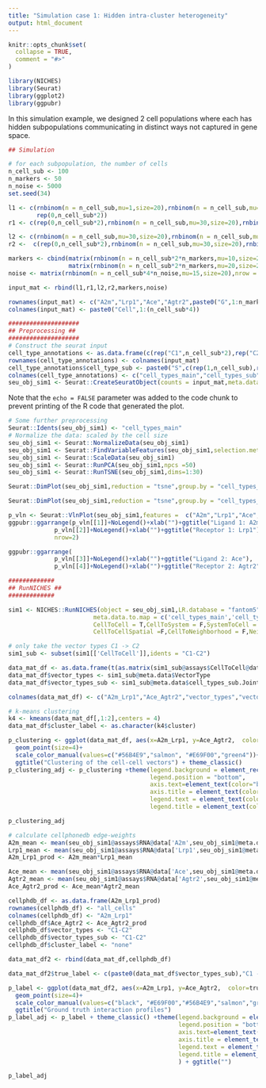 ```yaml
---
title: "Simulation case 1: Hidden intra-cluster heterogeneity"
output: html_document
---
```


```r
knitr::opts_chunk$set(
  collapse = TRUE,
  comment = "#>"
)
```

```r
library(NICHES)
library(Seurat)
library(ggplot2)
library(ggpubr)
```

In this simulation example, we designed 2 cell populations where each has hidden subpopulations communicating in distinct ways not captured in gene space.

```r
## Simulation 

# for each subpopulation, the number of cells
n_cell_sub <- 100
n_markers <- 50
n_noise <- 5000
set.seed(34)

l1 <- c(rnbinom(n = n_cell_sub,mu=1,size=20),rnbinom(n = n_cell_sub,mu=30,size=20),
        rep(0,n_cell_sub*2))
r1 <- c(rep(0,n_cell_sub*2),rnbinom(n = n_cell_sub,mu=30,size=20),rnbinom(n = n_cell_sub,mu=30,size=20))

l2 <- c(rnbinom(n = n_cell_sub,mu=30,size=20),rnbinom(n = n_cell_sub,mu=30,size=20),rep(0,n_cell_sub*2))
r2 <-  c(rep(0,n_cell_sub*2),rnbinom(n = n_cell_sub,mu=30,size=20),rnbinom(n = n_cell_sub,mu=1,size=20))

markers <- cbind(matrix(rnbinom(n = n_cell_sub*2*n_markers,mu=10,size=20),nrow = n_markers,ncol = n_cell_sub*2),
                 matrix(rnbinom(n = n_cell_sub*2*n_markers,mu=20,size=20),nrow = n_markers,ncol = n_cell_sub*2))
noise <- matrix(rnbinom(n = n_cell_sub*4*n_noise,mu=15,size=20),nrow = n_noise,ncol = n_cell_sub*4)

input_mat <- rbind(l1,r1,l2,r2,markers,noise)

rownames(input_mat) <- c("A2m","Lrp1","Ace","Agtr2",paste0("G",1:n_markers),paste0("N",1:n_noise))
colnames(input_mat) <- paste0("Cell",1:(n_cell_sub*4))
```


```r
####################
## Preprocessing ##
####################
# Construct the seurat input
cell_type_annotations <- as.data.frame(c(rep("C1",n_cell_sub*2),rep("C2",n_cell_sub*2)))
rownames(cell_type_annotations) <- colnames(input_mat)
cell_type_annotations$cell_type_sub <- paste0("S",c(rep(1,n_cell_sub),rep(2,n_cell_sub),rep(3,n_cell_sub),rep(4,n_cell_sub)))
colnames(cell_type_annotations) <- c("cell_types_main","cell_types_sub")
seu_obj_sim1 <- Seurat::CreateSeuratObject(counts = input_mat,meta.data=cell_type_annotations)
```

Note that the `echo = FALSE` parameter was added to the code chunk to prevent printing of the R code that generated the plot.

```r
# Some further preprocessing 
Seurat::Idents(seu_obj_sim1) <- "cell_types_main"
# Normalize the data: scaled by the cell size
seu_obj_sim1 <- Seurat::NormalizeData(seu_obj_sim1)
seu_obj_sim1 <- Seurat::FindVariableFeatures(seu_obj_sim1,selection.method="disp")
seu_obj_sim1 <- Seurat::ScaleData(seu_obj_sim1)
seu_obj_sim1 <- Seurat::RunPCA(seu_obj_sim1,npcs =50)
seu_obj_sim1 <- Seurat::RunTSNE(seu_obj_sim1,dims=1:30)
```

```r
Seurat::DimPlot(seu_obj_sim1,reduction = "tsne",group.by = "cell_types_main",pt.size = 1.5)+ggtitle("")
```

```r
Seurat::DimPlot(seu_obj_sim1,reduction = "tsne",group.by = "cell_types_sub",pt.size = 1.5)+ggtitle("")
```

```r
p_vln <- Seurat::VlnPlot(seu_obj_sim1,features =  c("A2m","Lrp1","Ace","Agtr2"),group.by = "cell_types_sub",slot = "data",ncol = 2,combine = FALSE,pt.size = 0.3)
ggpubr::ggarrange(p_vln[[1]]+NoLegend()+xlab("")+ggtitle("Ligand 1: A2m"),
             p_vln[[2]]+NoLegend()+xlab("")+ggtitle("Receptor 1: Lrp1"),
             nrow=2)

```

```r
ggpubr::ggarrange(
             p_vln[[3]]+NoLegend()+xlab("")+ggtitle("Ligand 2: Ace"),
             p_vln[[4]]+NoLegend()+xlab("")+ggtitle("Receptor 2: Agtr2"),nrow=2)
```

```r
#############
## RunNICHES ##
#############

sim1 <- NICHES::RunNICHES(object = seu_obj_sim1,LR.database = "fantom5",species = "mouse",assay = "RNA",
                        meta.data.to.map = c('cell_types_main','cell_types_sub','nCount_RNA'),
                        CellToCell = T,CellToSystem = F,SystemToCell = F,
                        CellToCellSpatial =F,CellToNeighborhood = F,NeighborhoodToCell =F)
```

```r
# only take the vector types C1 -> C2
sim1_sub <- subset(sim1[['CellToCell']],idents = "C1-C2")

data_mat_df <- as.data.frame(t(as.matrix(sim1_sub@assays$CellToCell@data)))
data_mat_df$vector_types <- sim1_sub@meta.data$VectorType
data_mat_df$vector_types_sub <- sim1_sub@meta.data$cell_types_sub.Joint

colnames(data_mat_df) <- c("A2m_Lrp1","Ace_Agtr2","vector_types","vector_types_sub")
```


```r
# k-means clustering
k4 <- kmeans(data_mat_df[,1:2],centers = 4)
data_mat_df$cluster_label <- as.character(k4$cluster)

p_clustering <- ggplot(data_mat_df, aes(x=A2m_Lrp1, y=Ace_Agtr2,  color=cluster_label)) +
  geom_point(size=4)+
  scale_color_manual(values=c("#56B4E9","salmon", "#E69F00","green4"))+
  ggtitle("Clustering of the cell-cell vectors") + theme_classic()
p_clustering_adj <- p_clustering +theme(legend.background = element_rect(color = NA),
                                        legend.position = "bottom",
                                        axis.text=element_text(color="black",size=25),
                                        axis.title = element_text(color="black",size=25),
                                        legend.text = element_text(color="black",size=25),
                                        legend.title = element_text(color="black",size=25)) + ggtitle("")

```

```r
p_clustering_adj
```

```r
# calculate cellphonedb edge-weights
A2m_mean <- mean(seu_obj_sim1@assays$RNA@data['A2m',seu_obj_sim1@meta.data$cell_types_main == "C1"])
Lrp1_mean <- mean(seu_obj_sim1@assays$RNA@data['Lrp1',seu_obj_sim1@meta.data$cell_types_main == "C2"])
A2m_Lrp1_prod <- A2m_mean*Lrp1_mean

Ace_mean <- mean(seu_obj_sim1@assays$RNA@data['Ace',seu_obj_sim1@meta.data$cell_types_main == "C1"])
Agtr2_mean <- mean(seu_obj_sim1@assays$RNA@data['Agtr2',seu_obj_sim1@meta.data$cell_types_main == "C2"])
Ace_Agtr2_prod <- Ace_mean*Agtr2_mean

cellphdb_df <- as.data.frame(A2m_Lrp1_prod)
rownames(cellphdb_df) <- "all_cells"
colnames(cellphdb_df) <- "A2m_Lrp1"
cellphdb_df$Ace_Agtr2 <- Ace_Agtr2_prod
cellphdb_df$vector_types <- "C1-C2"
cellphdb_df$vector_types_sub <- "C1-C2"
cellphdb_df$cluster_label <- "none"

data_mat_df2 <- rbind(data_mat_df,cellphdb_df)

data_mat_df2$true_label <- c(paste0(data_mat_df$vector_types_sub),"C1 - C2") 

p_label <- ggplot(data_mat_df2, aes(x=A2m_Lrp1, y=Ace_Agtr2,  color=true_label)) +
  geom_point(size=4)+
  scale_color_manual(values=c("black", "#E69F00","#56B4E9","salmon","green4"))+
  ggtitle("Ground truth interaction profiles")
p_label_adj <- p_label + theme_classic() +theme(legend.background = element_rect(color = NA),
                                                legend.position = "bottom",
                                                axis.text=element_text(color="black",size=25),
                                                axis.title = element_text(color="black",size=25),
                                                legend.text = element_text(color="black",size=25),
                                                legend.title = element_text(color="black",size=25),
                                                ) + ggtitle("")

```


```r
p_label_adj
```


